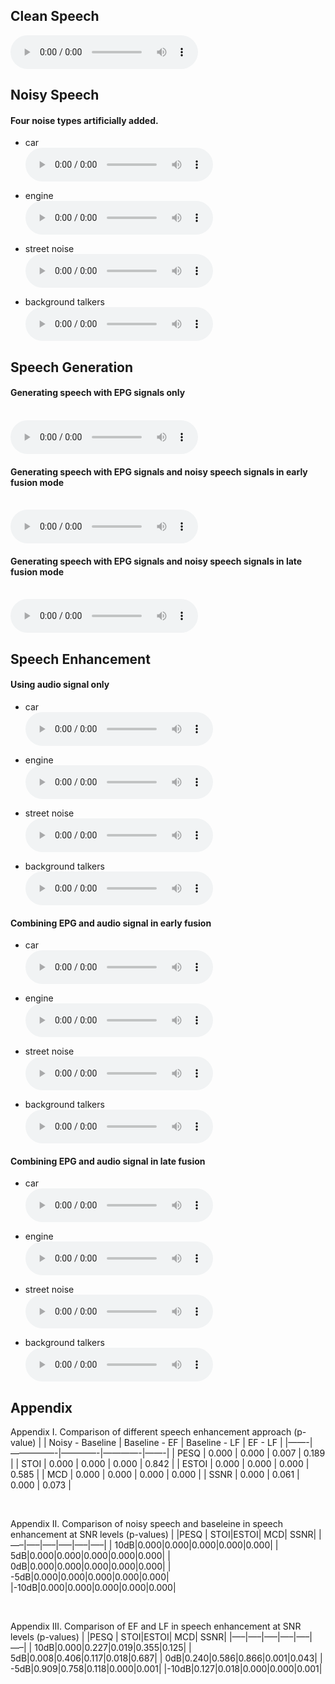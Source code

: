 ## Clean Speech 
<audio controls autoplay>
 <source src="audio/clean_TMHINT_01_01.wav"  type="audio/wav">
</audio>

## Noisy Speech
#### Four noise types artificially added. 

- car
<br>
<audio controls autoplay>
 <source src="audio/car_TMHINT_01_01.wav"  type="audio/wav">
</audio>

- engine
<br>
<audio controls autoplay>
 <source src="audio/engine_TMHINT_01_01.wav"  type="audio/wav">
</audio>

- street noise
<br>
<audio controls autoplay>
 <source src="audio/street_TMHINT_01_01.wav"  type="audio/wav">
</audio>

- background talkers
<br>
<audio controls autoplay>
 <source src="audio/talk_TMHINT_01_01.wav"  type="audio/wav">
</audio>

## Speech Generation 
#### Generating speech with EPG signals only
<br>
<audio controls autoplay>
 <source src="audio/EPG_ONLY_0dB_TMHINT_01_01.wav"  type="audio/wav">
</audio>

#### Generating speech with EPG signals and noisy speech signals in early fusion mode
<br>
<audio controls autoplay>
 <source src="audio/sg_EF_0dB_TMHINT_01_01.wav"  type="audio/wav">
</audio>

#### Generating speech with EPG signals and noisy speech signals in late fusion mode
<br>
<audio controls autoplay>
 <source src="audio/sg_LF_0dB_TMHINT_01_01.wav"  type="audio/wav">
</audio>

## Speech Enhancement
#### Using audio signal only

- car
<br>
<audio controls autoplay>
 <source src="audio/baseline/car_0dB_TMHINT_01_01.wav"  type="audio/wav">
</audio>

- engine
<br>
<audio controls autoplay>
 <source src="audio/baseline/engine_0dB_TMHINT_01_01.wav"  type="audio/wav">
</audio>

- street noise
<br>
<audio controls autoplay>
 <source src="audio/baseline/street_0dB_TMHINT_01_01.wav"  type="audio/wav">
</audio>

- background talkers
<br>
<audio controls autoplay>
 <source src="audio/baseline/talker_0dB_TMHINT_01_01.wav"  type="audio/wav">
</audio>

#### Combining EPG and audio signal in early fusion 

- car
<br>
<audio controls autoplay>
 <source src="audio/EF/car_0dB_TMHINT_01_01.wav"  type="audio/wav">
</audio>

- engine
<br>
<audio controls autoplay>
 <source src="audio/EF/engine_0dB_TMHINT_01_01.wav"  type="audio/wav">
</audio>

- street noise
<br>
<audio controls autoplay>
 <source src="audio/EF/street_0dB_TMHINT_01_01.wav"  type="audio/wav">
</audio>

- background talkers
<br>
<audio controls autoplay>
 <source src="audio/EF/talker_0dB_TMHINT_01_01.wav"  type="audio/wav">
</audio>

#### Combining EPG and audio signal in late fusion 

- car
<br>
<audio controls autoplay>
 <source src="audio/lF/car_0dB_TMHINT_01_01.wav"  type="audio/wav">
</audio>

- engine
<br>
<audio controls autoplay>
 <source src="audio/LF/engine_0dB_TMHINT_01_01.wav"  type="audio/wav">
</audio>

- street noise
<br>
<audio controls autoplay>
 <source src="audio/LF/street_0dB_TMHINT_01_01.wav"  type="audio/wav">
</audio>

- background talkers
<br>
<audio controls autoplay>
 <source src="audio/LF/talker_0dB_TMHINT_01_01.wav"  type="audio/wav">
</audio>

## Appendix
Appendix I. Comparison of different speech enhancement approach (p-value)
|       | Noisy - Baseline | Baseline - EF | Baseline - LF | EF - LF |
|-------|----------------|-------------|-------------|-------|
| PESQ  | 0.000          | 0.000       | 0.007       | 0.189 |
| STOI  | 0.000          | 0.000       | 0.000       | 0.842 |
| ESTOI | 0.000          | 0.000       | 0.000       | 0.585 |
| MCD   | 0.000          | 0.000       | 0.000       | 0.000 |
| SSNR  | 0.000          | 0.061       | 0.000       | 0.073 |

<br>

Appendix II. Comparison of noisy speech and baseleine in speech enhancement at SNR levels (p-values) 
|     |PESQ | STOI|ESTOI|  MCD| SSNR|
|-----|-----|-----|-----|-----|-----|
| 10dB|0.000|0.000|0.000|0.000|0.000|
|  5dB|0.000|0.000|0.000|0.000|0.000|
|  0dB|0.000|0.000|0.000|0.000|0.000|
| -5dB|0.000|0.000|0.000|0.000|0.000|
|-10dB|0.000|0.000|0.000|0.000|0.000|

<br>

Appendix III. Comparison of EF and LF in speech enhancement at SNR levels (p-values) 
|     |PESQ | STOI|ESTOI|  MCD| SSNR|
|-----|-----|-----|-----|-----|-----|
| 10dB|0.000|0.227|0.019|0.355|0.125|
|  5dB|0.008|0.406|0.117|0.018|0.687|
|  0dB|0.240|0.586|0.866|0.001|0.043|
| -5dB|0.909|0.758|0.118|0.000|0.001|
|-10dB|0.127|0.018|0.000|0.000|0.001|

